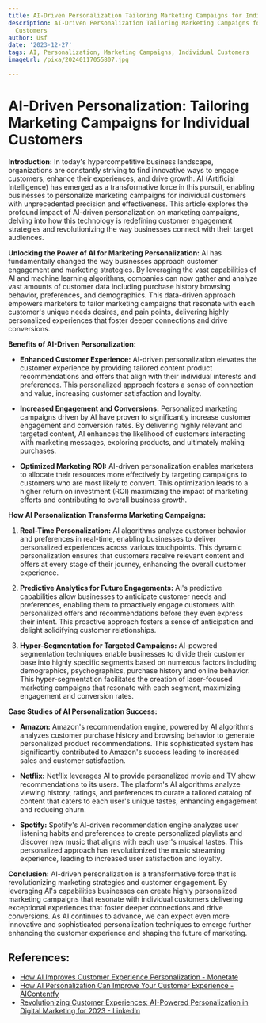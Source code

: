 ```yaml
---
title: AI-Driven Personalization Tailoring Marketing Campaigns for Individual Customers
description: AI-Driven Personalization Tailoring Marketing Campaigns for Individual
  Customers
author: Usf
date: '2023-12-27'
tags: AI, Personalization, Marketing Campaigns, Individual Customers
imageUrl: /pixa/20240117055807.jpg

---
```

# AI-Driven Personalization: Tailoring Marketing Campaigns for Individual Customers

**Introduction:**
In today's hypercompetitive  business landscape, organizations are constantly  striving to find innovative ways to engage customers, enhance  their experiences, and drive growth. AI (Artificial Intelligence) has emerged as a transformative force in this pursuit, enabling  businesses to  personalize marketing campaigns  for individual customers with unprecedented precision  and effectiveness. This article explores the profound impact of AI-driven personalization on  marketing campaigns, delving into how this technology is redefining customer  engagement strategies and revolutionizing the way businesses connect with their target audiences.

**Unlocking  the Power  of AI for Marketing Personalization:**
AI has fundamentally changed the way businesses approach customer engagement and marketing strategies. By  leveraging the vast capabilities of AI and  machine learning algorithms, companies can now gather and analyze vast amounts of customer data including purchase history  browsing behavior, preferences, and demographics. This data-driven approach empowers marketers to tailor marketing campaigns that resonate with each customer's  unique needs desires, and pain points, delivering highly personalized experiences that foster deeper connections and drive conversions. 

**Benefits of AI-Driven Personalization:**

* **Enhanced Customer Experience:**
AI-driven personalization elevates the customer experience  by providing tailored content product recommendations and offers that align with their individual interests and preferences. This personalized approach fosters a sense of connection  and value, increasing customer satisfaction and loyalty.

* **Increased Engagement and Conversions:**
Personalized marketing  campaigns driven by AI have proven to significantly increase customer engagement and conversion rates. By  delivering highly relevant and targeted content, AI  enhances the likelihood of customers  interacting  with marketing messages, exploring products, and ultimately making purchases.

* **Optimized Marketing ROI:**
AI-driven personalization enables marketers to allocate their resources more effectively by targeting campaigns to customers who are most likely to convert. This optimization leads to a higher  return on investment (ROI) maximizing the impact of  marketing efforts and contributing to overall business growth.

**How AI Personalization Transforms  Marketing Campaigns:**

1. **Real-Time Personalization:**
AI algorithms analyze customer behavior and preferences in real-time, enabling businesses to deliver personalized experiences across  various touchpoints. This dynamic personalization ensures  that customers  receive  relevant content and offers at every stage of their journey, enhancing the  overall customer experience.

2. **Predictive Analytics for Future Engagements:**
AI's predictive capabilities allow businesses  to anticipate  customer  needs and preferences, enabling them to proactively  engage  customers with  personalized offers  and recommendations before they even express their intent. This proactive approach fosters a sense of anticipation and delight solidifying customer relationships.

3. **Hyper-Segmentation for Targeted Campaigns:**
AI-powered segmentation techniques enable businesses to divide their customer base into highly specific segments  based on numerous factors including  demographics, psychographics, purchase history and online behavior. This hyper-segmentation facilitates the creation of  laser-focused marketing campaigns that resonate with each segment,  maximizing engagement and  conversion rates.

**Case Studies of AI Personalization Success:**
* **Amazon:** Amazon's recommendation engine, powered by AI algorithms analyzes customer purchase history and browsing behavior  to generate personalized product recommendations. This sophisticated system has significantly contributed to Amazon's  success leading to increased  sales and customer satisfaction.

* **Netflix:** Netflix leverages  AI to provide personalized  movie and TV show recommendations to its users. The platform's AI algorithms analyze  viewing history, ratings, and preferences to curate a tailored catalog of content that caters to each user's unique tastes,  enhancing  engagement and reducing churn.

* **Spotify:** Spotify's AI-driven recommendation engine analyzes user listening habits and preferences to create personalized playlists and discover new  music that aligns with  each user's musical tastes. This personalized approach has revolutionized the music streaming  experience, leading to  increased user satisfaction and loyalty.

**Conclusion:**
AI-driven personalization is a transformative force that is revolutionizing marketing  strategies and customer engagement.  By  leveraging AI's  capabilities  businesses  can create highly personalized marketing campaigns that resonate with individual customers delivering exceptional  experiences that foster deeper connections  and drive conversions. As AI continues  to advance, we can expect even more innovative and sophisticated personalization techniques to emerge further enhancing the customer experience and shaping the future of marketing.

## References:
- [How AI Improves Customer Experience Personalization - Monetate](https://monetate.com/resources/how-ai-is-transforming-customer-experience-through-personalization-strategies/)
- [How AI Personalization Can Improve Your Customer Experience - AIContentfy](https://aicontentfy.com/en/blog/how-ai-personalization-can-improve-customer-experience)
- [Revolutionizing Customer Experiences: AI-Powered Personalization in Digital Marketing for 2023 - LinkedIn](https://www.linkedin.com/pulse/revolutionizing-customer-experiences-ai-powered-personalization)
